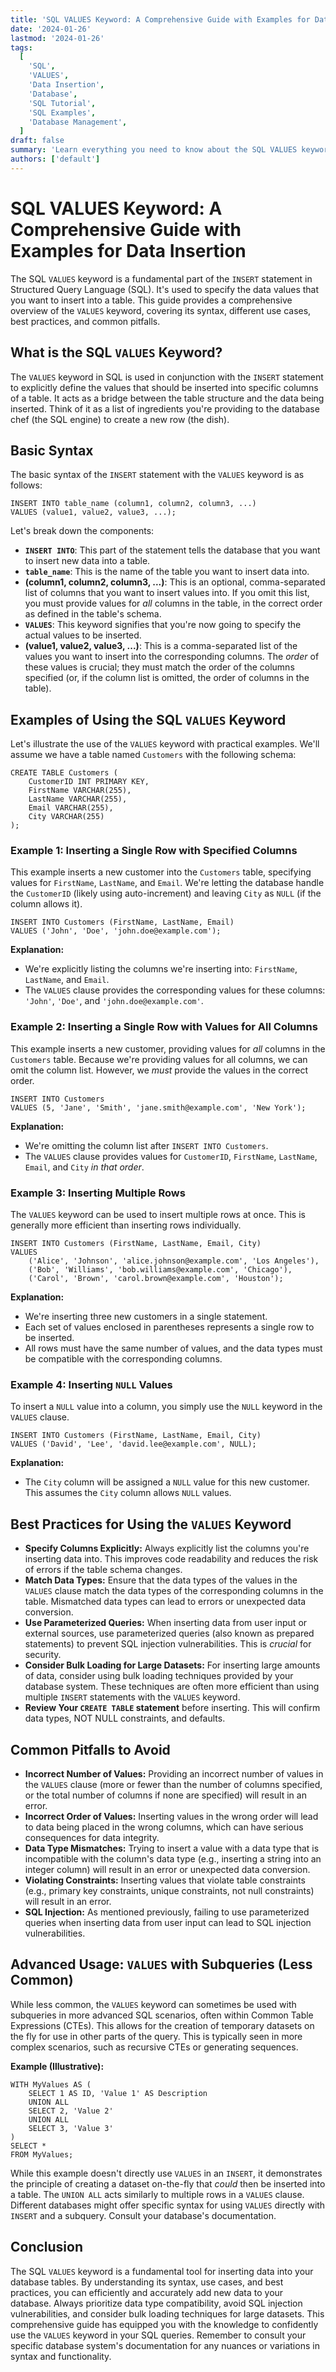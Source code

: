 ```yaml
---
title: 'SQL VALUES Keyword: A Comprehensive Guide with Examples for Data Insertion'
date: '2024-01-26'
lastmod: '2024-01-26'
tags:
  [
    'SQL',
    'VALUES',
    'Data Insertion',
    'Database',
    'SQL Tutorial',
    'SQL Examples',
    'Database Management',
  ]
draft: false
summary: 'Learn everything you need to know about the SQL VALUES keyword, including its syntax, usage, and practical examples for efficient data insertion into your database tables. Master the art of adding single and multiple rows with this comprehensive guide.'
authors: ['default']
---
```


# SQL VALUES Keyword: A Comprehensive Guide with Examples for Data Insertion

The SQL `VALUES` keyword is a fundamental part of the `INSERT` statement in Structured Query Language (SQL). It's used to specify the data values that you want to insert into a table. This guide provides a comprehensive overview of the `VALUES` keyword, covering its syntax, different use cases, best practices, and common pitfalls.

## What is the SQL `VALUES` Keyword?

The `VALUES` keyword in SQL is used in conjunction with the `INSERT` statement to explicitly define the values that should be inserted into specific columns of a table. It acts as a bridge between the table structure and the data being inserted. Think of it as a list of ingredients you're providing to the database chef (the SQL engine) to create a new row (the dish).

## Basic Syntax

The basic syntax of the `INSERT` statement with the `VALUES` keyword is as follows:

```plaintext
INSERT INTO table_name (column1, column2, column3, ...)
VALUES (value1, value2, value3, ...);
```

Let's break down the components:

- **`INSERT INTO`**: This part of the statement tells the database that you want to insert new data into a table.
- **`table_name`**: This is the name of the table you want to insert data into.
- **(column1, column2, column3, ...)**: This is an optional, comma-separated list of columns that you want to insert values into. If you omit this list, you must provide values for _all_ columns in the table, in the correct order as defined in the table's schema.
- **`VALUES`**: This keyword signifies that you're now going to specify the actual values to be inserted.
- **(value1, value2, value3, ...)**: This is a comma-separated list of the values you want to insert into the corresponding columns. The _order_ of these values is crucial; they must match the order of the columns specified (or, if the column list is omitted, the order of columns in the table).

## Examples of Using the SQL `VALUES` Keyword

Let's illustrate the use of the `VALUES` keyword with practical examples. We'll assume we have a table named `Customers` with the following schema:

```plaintext
CREATE TABLE Customers (
    CustomerID INT PRIMARY KEY,
    FirstName VARCHAR(255),
    LastName VARCHAR(255),
    Email VARCHAR(255),
    City VARCHAR(255)
);
```

### Example 1: Inserting a Single Row with Specified Columns

This example inserts a new customer into the `Customers` table, specifying values for `FirstName`, `LastName`, and `Email`. We're letting the database handle the `CustomerID` (likely using auto-increment) and leaving `City` as `NULL` (if the column allows it).

```plaintext
INSERT INTO Customers (FirstName, LastName, Email)
VALUES ('John', 'Doe', 'john.doe@example.com');
```

**Explanation:**

- We're explicitly listing the columns we're inserting into: `FirstName`, `LastName`, and `Email`.
- The `VALUES` clause provides the corresponding values for these columns: `'John'`, `'Doe'`, and `'john.doe@example.com'`.

### Example 2: Inserting a Single Row with Values for All Columns

This example inserts a new customer, providing values for _all_ columns in the `Customers` table. Because we're providing values for all columns, we can omit the column list. However, we _must_ provide the values in the correct order.

```plaintext
INSERT INTO Customers
VALUES (5, 'Jane', 'Smith', 'jane.smith@example.com', 'New York');
```

**Explanation:**

- We're omitting the column list after `INSERT INTO Customers`.
- The `VALUES` clause provides values for `CustomerID`, `FirstName`, `LastName`, `Email`, and `City` _in that order_.

### Example 3: Inserting Multiple Rows

The `VALUES` keyword can be used to insert multiple rows at once. This is generally more efficient than inserting rows individually.

```plaintext
INSERT INTO Customers (FirstName, LastName, Email, City)
VALUES
    ('Alice', 'Johnson', 'alice.johnson@example.com', 'Los Angeles'),
    ('Bob', 'Williams', 'bob.williams@example.com', 'Chicago'),
    ('Carol', 'Brown', 'carol.brown@example.com', 'Houston');
```

**Explanation:**

- We're inserting three new customers in a single statement.
- Each set of values enclosed in parentheses represents a single row to be inserted.
- All rows must have the same number of values, and the data types must be compatible with the corresponding columns.

### Example 4: Inserting `NULL` Values

To insert a `NULL` value into a column, you simply use the `NULL` keyword in the `VALUES` clause.

```plaintext
INSERT INTO Customers (FirstName, LastName, Email, City)
VALUES ('David', 'Lee', 'david.lee@example.com', NULL);
```

**Explanation:**

- The `City` column will be assigned a `NULL` value for this new customer. This assumes the `City` column allows `NULL` values.

## Best Practices for Using the `VALUES` Keyword

- **Specify Columns Explicitly:** Always explicitly list the columns you're inserting data into. This improves code readability and reduces the risk of errors if the table schema changes.
- **Match Data Types:** Ensure that the data types of the values in the `VALUES` clause match the data types of the corresponding columns in the table. Mismatched data types can lead to errors or unexpected data conversion.
- **Use Parameterized Queries:** When inserting data from user input or external sources, use parameterized queries (also known as prepared statements) to prevent SQL injection vulnerabilities. This is _crucial_ for security.
- **Consider Bulk Loading for Large Datasets:** For inserting large amounts of data, consider using bulk loading techniques provided by your database system. These techniques are often more efficient than using multiple `INSERT` statements with the `VALUES` keyword.
- **Review Your `CREATE TABLE` statement** before inserting. This will confirm data types, NOT NULL constraints, and defaults.

## Common Pitfalls to Avoid

- **Incorrect Number of Values:** Providing an incorrect number of values in the `VALUES` clause (more or fewer than the number of columns specified, or the total number of columns if none are specified) will result in an error.
- **Incorrect Order of Values:** Inserting values in the wrong order will lead to data being placed in the wrong columns, which can have serious consequences for data integrity.
- **Data Type Mismatches:** Trying to insert a value with a data type that is incompatible with the column's data type (e.g., inserting a string into an integer column) will result in an error or unexpected data conversion.
- **Violating Constraints:** Inserting values that violate table constraints (e.g., primary key constraints, unique constraints, not null constraints) will result in an error.
- **SQL Injection:** As mentioned previously, failing to use parameterized queries when inserting data from user input can lead to SQL injection vulnerabilities.

## Advanced Usage: `VALUES` with Subqueries (Less Common)

While less common, the `VALUES` keyword can sometimes be used with subqueries in more advanced SQL scenarios, often within Common Table Expressions (CTEs). This allows for the creation of temporary datasets on the fly for use in other parts of the query. This is typically seen in more complex scenarios, such as recursive CTEs or generating sequences.

**Example (Illustrative):**

```plaintext
WITH MyValues AS (
    SELECT 1 AS ID, 'Value 1' AS Description
    UNION ALL
    SELECT 2, 'Value 2'
    UNION ALL
    SELECT 3, 'Value 3'
)
SELECT *
FROM MyValues;
```

While this example doesn't directly use `VALUES` in an `INSERT`, it demonstrates the principle of creating a dataset on-the-fly that _could_ then be inserted into a table. The `UNION ALL` acts similarly to multiple rows in a `VALUES` clause. Different databases might offer specific syntax for using `VALUES` directly with `INSERT` and a subquery. Consult your database's documentation.

## Conclusion

The SQL `VALUES` keyword is a fundamental tool for inserting data into your database tables. By understanding its syntax, use cases, and best practices, you can efficiently and accurately add new data to your database. Always prioritize data type compatibility, avoid SQL injection vulnerabilities, and consider bulk loading techniques for large datasets. This comprehensive guide has equipped you with the knowledge to confidently use the `VALUES` keyword in your SQL queries. Remember to consult your specific database system's documentation for any nuances or variations in syntax and functionality.
